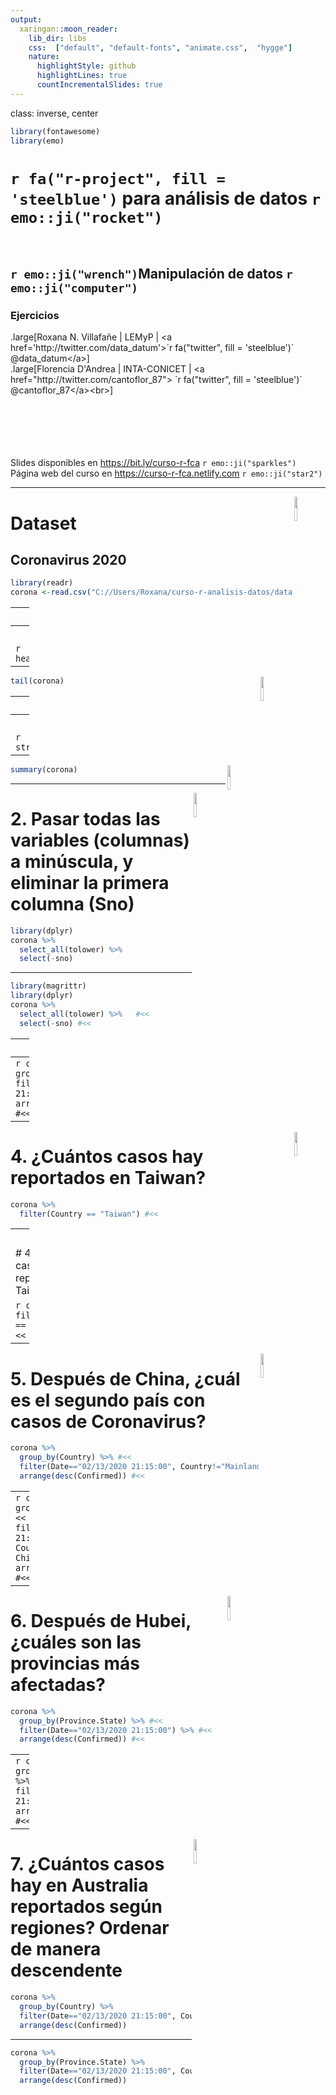 ```yaml
---
output:
  xaringan::moon_reader:
    lib_dir: libs
    css:  ["default", "default-fonts", "animate.css",  "hygge"]
    nature:
      highlightStyle: github
      highlightLines: true
      countIncrementalSlides: true
---
```

class: inverse, center
```r
library(fontawesome)
library(emo)
```

# `r fa("r-project", fill = 'steelblue')`  para análisis de datos `r emo::ji("rocket")`<br> <br> 

## `r emo::ji("wrench")`Manipulación de datos `r emo::ji("computer")` 
### Ejercicios

.large[Roxana N. Villafañe | LEMyP | <a href='http://twitter.com/data_datum'>`r fa("twitter", fill = 'steelblue')` @data_datum</a>] <br> 
.large[Florencia D'Andrea | INTA-CONICET | <a href="http://twitter.com/cantoflor_87"> `r fa("twitter", fill = 'steelblue')` @cantoflor_87</a><br>] 


<br><br><br><br><br> Slides disponibles en <https://bit.ly/curso-r-fca> `r emo::ji("sparkles")`
<br> Página web del curso en <https://curso-r-fca.netlify.com> `r emo::ji("star2")`

---

<img src="C://Users/Roxana/curso-r-analisis-datos/img/hex-dplyr.png" width="10%" align="right" />

# Dataset 

## Coronavirus 2020

```r
library(readr)
corona <-read.csv("C://Users/Roxana/curso-r-analisis-datos/data/2019_nCov_data.csv")
```
---
<img src="C://Users/Roxana/curso-r-analisis-datos/img/hex-dplyr.png" width="10%" align="right" />

# 1. Realizamos un análasis exploratorio con las funciones útiles que vimos.

### head()
### tail()
### glimpse()
### str()
### summary()

---
<img src="C://Users/Roxana/curso-r-analisis-datos/img/hex-dplyr.png" width="10%" align="right" />

```r
head(corona)
```

---
<img src="C://Users/Roxana/curso-r-analisis-datos/img/hex-dplyr.png" width="10%" align="right" />

```r
tail(corona)
```

---
<img src="C://Users/Roxana/curso-r-analisis-datos/img/hex-dplyr.png" width="10%" align="right" />

```r
library(dplyr)
glimpse(corona)
```

---
<img src="C://Users/Roxana/curso-r-analisis-datos/img/hex-dplyr.png" width="10%" align="right" />

```r
str(corona)
```

---

<img src="C://Users/Roxana/curso-r-analisis-datos/img/hex-dplyr.png" width="10%" align="right" />

```r
summary(corona)
```


---

<img src="C://Users/Roxana/curso-r-analisis-datos/img/hex-dplyr.png" width="10%" align="right" />

# 2. Pasar todas las variables (columnas) a minúscula, y eliminar la primera columna (Sno)

```r
library(dplyr)
corona %>%
  select_all(tolower) %>%
  select(-sno)
```


---

```r
library(magrittr)
library(dplyr)
corona %>%
  select_all(tolower) %>%   #<<
  select(-sno) #<<
```



---
<img src="C://Users/Roxana/curso-r-analisis-datos/img/hex-dplyr.png" width="10%" align="right" />

# 3. ¿Cuáles son los lugares con más coronavirus reportados a la fecha? 

```r
corona %>%
  group_by(Country) %>% #<<
  filter(Date=="02/13/2020 21:15:00") %>% #<<
  arrange(desc(Confirmed)) #<<
```


---
```r
corona %>%
  group_by(Country) %>%
  filter(Date=="02/13/2020 21:15:00") %>% #<<
  arrange(desc(Confirmed)) #<<
```

---

<img src="C://Users/Roxana/curso-r-analisis-datos/img/hex-dplyr.png" width="10%" align="right" />

# 4. ¿Cuántos casos hay reportados en Taiwan?

```r
corona %>%
  filter(Country == "Taiwan") #<<
```



---
<img src="C://Users/Roxana/curso-r-analisis-datos/img/hex-dplyr.png" width="10%" align="right" />

# 4. ¿Cuántos casos hay reportados en Taiwan?

```r
corona %>%
  filter(Country == "Taiwan") #<<
```


---

<img src="C://Users/Roxana/curso-r-analisis-datos/img/hex-dplyr.png" width="10%" align="right" />

# 5. Después de China, ¿cuál es el segundo país con casos de Coronavirus?

```r
corona %>%
  group_by(Country) %>% #<<
  filter(Date=="02/13/2020 21:15:00", Country!="Mainland China")%>% #<<
  arrange(desc(Confirmed)) #<<
```




---
```r
corona %>%
  group_by(Country) %>% #<<
  filter(Date=="02/13/2020 21:15:00", Country!="Mainland China")%>% #<<
  arrange(desc(Confirmed)) #<<
```

---

<img src="C://Users/Roxana/curso-r-analisis-datos/img/hex-dplyr.png" width="10%" align="right" />

# 6. Después de Hubei, ¿cuáles son las provincias más afectadas?

```r
corona %>%
  group_by(Province.State) %>% #<<
  filter(Date=="02/13/2020 21:15:00") %>% #<<
  arrange(desc(Confirmed)) #<<
```


---
```r
corona %>%
  group_by(Province.State) %>% #<<
  filter(Date=="02/13/2020 21:15:00") %>% #<<
  arrange(desc(Confirmed)) #<<
```


---

<img src="C://Users/Roxana/curso-r-analisis-datos/img/hex-dplyr.png" width="10%" align="right" />

# 7. ¿Cuántos casos hay en Australia reportados según regiones? Ordenar de manera descendente

```r
corona %>%
  group_by(Country) %>%
  filter(Date=="02/13/2020 21:15:00", Country=="Australia") %>% 
  arrange(desc(Confirmed))
```

---

```r
corona %>%
  group_by(Province.State) %>%
  filter(Date=="02/13/2020 21:15:00", Country=="Australia") %>%
  arrange(desc(Confirmed))
```


